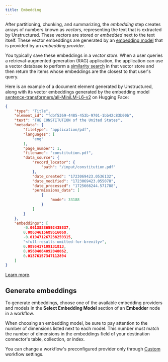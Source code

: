 ```yaml
---
title: Embedding
---
```


After partitioning, chunking, and summarizing, the _embedding_ step creates arrays of numbers 
known as _vectors_, representing the text that is extracted by Unstructured. 
These vectors are stored or _embedded_ next to the text itself. These vector embeddings are generated by an 
[embedding model](https://python.langchain.com/v0.2/docs/concepts/#embedding-models) that is provided by 
an _embedding provider_.

You typically save these embeddings in a _vector store_. 
When a user queries a retrieval-augmented generation (RAG) application, the application can use a vector database to perform 
a [similarity search](https://www.pinecone.io/learn/what-is-similarity-search/) in that vector store 
and then return the items whose embeddings are the closest to that user's query.

Here is an example of a document element generated by Unstructured, along with its vector embeddings generated by 
the embedding model [sentence-transformers/all-MiniLM-L6-v2](https://huggingface.co/sentence-transformers/all-MiniLM-L6-v2) 
on Hugging Face:

```json
{
    "type": "Title",
    "element_id": "fdbf5369-4485-453b-9701-1bb42c83b00b",
    "text": "THE CONSTITUTION of the United States",
    "metadata": {
        "filetype": "application/pdf",
        "languages": [
            "eng"
        ],
        "page_number": 1,
        "filename": "constitution.pdf",
        "data_source": {
            "record_locator": {
                "path": "/input/constitution.pdf"
            },
            "date_created": "1723069423.0536132",
            "date_modified": "1723069423.055078",
            "date_processed": "1725666244.571788",
            "permissions_data": [
                { 
                    "mode": 33188
                }
            ]
        }
    },
    "embeddings": [
        -0.06138836592435837,
        0.08634615689516068,
        -0.019471267238259315,
        "<full-results-omitted-for-brevity>",
        0.0895417109131813,
        0.05604064092040062,
        0.01376157347112894
    ]
}
```

[Learn more](https://unstructured.io/blog/understanding-embedding-models-make-an-informed-choice-for-your-rag).

## Generate embeddings

To generate embeddings, choose one of the available embedding providers and models in the **Select Embedding Model** section of an **Embedder** node in a workflow.

When choosing an embedding model, be sure to pay attention to the number of dimensions listed next to each model. This number must match the number of dimensions in the 
embeddings field of your destination connector's table, collection, or index.

<Note>You can change a workflow's preconfigured provider only through [Custom](/ui/workflows#create-a-custom-workflow) workflow settings.</Note>
